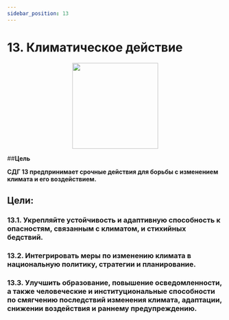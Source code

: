 ```yaml
---
sidebar_position: 13
---
```

# 13. Климатическое действие
<p align="center"><img src="https://www.un.org/sustainabledevelopment/wp-content/uploads/2019/08/E-Goal-13-1024x1024.png" width="200" height="200"/></p>

##**Цель**

**СДГ 13 предпринимает срочные действия для борьбы с изменением климата и его воздействием.**

 ## Цели: 
    
 ### 13.1. Укрепляйте устойчивость и адаптивную способность к опасностям, связанным с климатом, и стихийных бедствий. 

 ### 13.2. Интегрировать меры по изменению климата в национальную политику, стратегии и планирование. 

 ### 13.3. Улучшить образование, повышение осведомленности, а также человеческие и институциональные способности по смягчению последствий изменения климата, адаптации, снижении воздействия и раннему предупреждению.